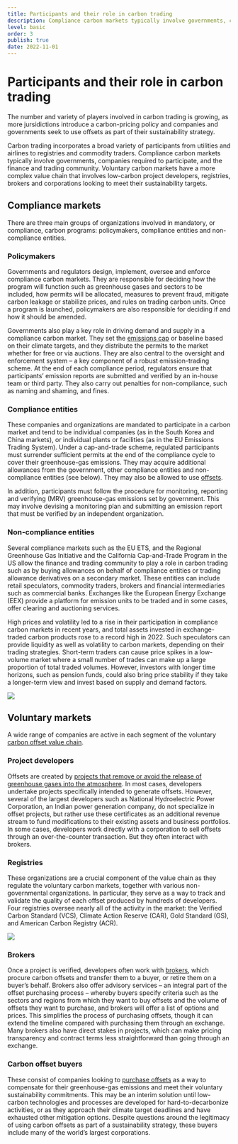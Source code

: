 ```yaml
---
title: Participants and their role in carbon trading
description: Compliance carbon markets typically involve governments, companies required to participate, and the finance and trading community. Voluntary carbon markets have a more complex value chain involving project developers, registries, brokers and corporations looking to meet their sustainability targets.
level: basic
order: 3
publish: true
date: 2022-11-01
---
```


# Participants and their role in carbon trading

The number and variety of players involved in carbon trading is growing, as more jursidictions introduce a carbon-pricing policy and companies and governments seek to use offsets as part of their sustainability strategy.

<KeyMessage>
  Carbon trading incorporates a broad variety of participants from utilities and
  airlines to registries and commodity traders. Compliance carbon markets
  typically involve governments, companies required to participate, and the
  finance and trading community. Voluntary carbon markets have a more complex
  value chain that involves low-carbon project developers, registries, brokers
  and corporations looking to meet their sustainability targets.
</KeyMessage>

## Compliance markets

There are three main groups of organizations involved in mandatory, or compliance, carbon programs: policymakers, compliance entities and non-compliance entities.

### Policymakers

Governments and regulators design, implement, oversee and enforce compliance carbon markets. They are responsible for deciding how the program will function such as greenhouse gases and sectors to be included, how permits will be allocated, measures to prevent fraud, mitigate carbon leakage or stabilize prices, and rules on trading carbon units. Once a program is launched, policymakers are also responsible for deciding if and how it should be amended.

Governments also play a key role in driving demand and supply in a compliance carbon market. They set the [emissions cap](/factsheets/caps-and-allocation) or baseline based on their climate targets, and they distribute the permits to the market whether for free or via auctions. They are also central to the oversight and enforcement system – a key component of a robust emission-trading scheme. At the end of each compliance period, regulators ensure that participants’ emission reports are submitted and verified by an in-house team or third party. They also carry out penalties for non-compliance, such as naming and shaming, and fines.

### Compliance entities

These companies and organizations are mandated to participate in a carbon market and tend to be individual companies (as in the South Korea and China markets), or individual plants or facilities (as in the EU Emissions Trading System). Under a cap-and-trade scheme, regulated participants must surrender sufficient permits at the end of the compliance cycle to cover their greenhouse-gas emissions. They may acquire additional allowances from the government, other compliance entities and non-compliance entities (see below). They may also be allowed to use [offsets](/factsheets/offsets-in-compliance-programs).

In addition, participants must follow the procedure for monitoring, reporting and verifying (MRV) greenhouse-gas emissions set by government. This may involve devising a monitoring plan and submitting an emission report that must be verified by an independent organization.

### Non-compliance entities

Several compliance markets such as the EU ETS, and the Regional Greenhouse Gas Initiative and the California Cap-and-Trade Program in the US allow the finance and trading community to play a role in carbon trading such as by buying allowances on behalf of compliance entities or trading allowance derivatives on a secondary market. These entities can include retail speculators, commodity traders, brokers and financial intermediaries such as commercial banks. Exchanges like the European Energy Exchange (EEX) provide a platform for emission units to be traded and in some cases, offer clearing and auctioning services.

High prices and volatility led to a rise in their participation in compliance carbon markets in recent years, and total assets invested in exchange-traded carbon products rose to a record high in 2022. Such speculators can provide liquidity as well as volatility to carbon markets, depending on their trading strategies. Short-term traders can cause price spikes in a low-volume market where a small number of trades can make up a large proportion of total traded volumes. However, investors with longer time horizons, such as pension funds, could also bring price stability if they take a longer-term view and invest based on supply and demand factors.

<Image src="participants-1.png" ratio={0} />

## Voluntary markets

A wide range of companies are active in each segment of the voluntary [carbon offset value chain](/factsheets/offset-lifecycle/).

### Project developers

Offsets are created by [projects that remove or avoid the release of greenhouse gases into the atmosphere](/factsheets/voluntary-offset-supply). In most cases, developers undertake projects specifically intended to generate offsets. However, several of the largest developers such as National Hydroelectric Power Corporation, an Indian power generation company, do not specialize in offset projects, but rather use these certificates as an additional revenue stream to fund modifications to their existing assets and business portfolios. In some cases, developers work directly with a corporation to sell offsets through an over-the-counter transaction. But they often interact with brokers.

### Registries

These organizations are a crucial component of the value chain as they regulate the voluntary carbon markets, together with various non-governmental organizations. In particular, they serve as a way to track and validate the quality of each offset produced by hundreds of developers. Four registries oversee nearly all of the activity in the market: the Verified Carbon Standard (VCS), Climate Action Reserve (CAR), Gold Standard (GS), and American Carbon Registry (ACR).

<Image src="participants-2.png" ratio={0} />

### Brokers

Once a project is verified, developers often work with [brokers](/factsheets/offset-contracting-options), which procure carbon offsets and transfer them to a buyer, or retire them on a buyer’s behalf. Brokers also offer advisory services – an integral part of the offset purchasing process – whereby buyers specify criteria such as the sectors and regions from which they want to buy offsets and the volume of offsets they want to purchase, and brokers will offer a list of options and prices. This simplifies the process of purchasing offsets, though it can extend the timeline compared with purchasing them through an exchange. Many brokers also have direct stakes in projects, which can make pricing transparency and contract terms less straightforward than going through an exchange.

### Carbon offset buyers

These consist of companies looking to [purchase offsets](/factsheets/voluntary-offset-demand) as a way to compensate for their greenhouse-gas emissions and meet their voluntary sustainability commitments. This may be an interim solution until low-carbon technologies and processes are developed for hard-to-decarbonize activities, or as they approach their climate target deadlines and have exhausted other mitigation options. Despite questions around the legitimacy of using carbon offsets as part of a sustainability strategy, these buyers include many of the world’s largest corporations.
